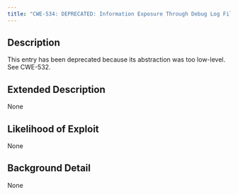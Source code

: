 ```yaml
---
title: "CWE-534: DEPRECATED: Information Exposure Through Debug Log Files"
---
```


## Description
This entry has been deprecated because its abstraction was too low-level.  See CWE-532.

## Extended Description
None

## Likelihood of Exploit
None

## Background Detail
None
        